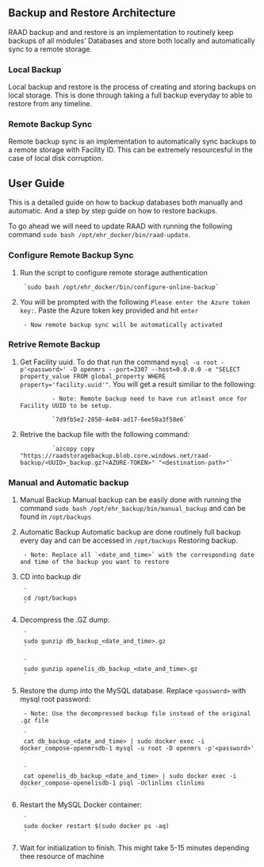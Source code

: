 
## Backup and Restore Architecture

RAAD backup and and restore is an implementation to routinely keep backups of all modules' Databases and store both locally and automatically sync to a remote storage.

### Local Backup
Local backup and restore is the process of creating and storing backups on local storage. This is done through taking a full backup everyday to able to restore from any timeline.

### Remote Backup Sync
Remote backup sync is an implementation to automatically sync backups to a remote storage with Facility ID. This can be extremely resourcesful in the case of local disk corruption.

## User Guide

This is a detailed guide on how to backup databases both manually and automatic. And a step by step guide on how to restore backups. 

To go ahead we will need to update RAAD with running the following command `sudo bash /opt/ehr_docker/bin/raad-update`. 

### Configure Remote Backup Sync
1. Run the script to configure remote storage authentication
        
        `sudo bash /opt/ehr_docker/bin/configure-online-backup`

2. You will be prompted with the following `Please enter the Azure token key:`. Paste the Azure token key provided and hit `enter`

        - Now remote backup sync will be automatically activated

### Retrive Remote Backup
1. Get Facility uuid. To do that run the command `mysql -u root -p'<password>' -D openmrs --port=3307 --host=0.0.0.0 -e "SELECT property_value FROM global_property WHERE property='facility.uuid'"`. You will get a result similiar to the following:
                
                - Note: Remote backup need to have run atleast once for Facility UUID to be setup. 

                `7d9fb5e2-2850-4e84-ad17-6ee50a3f58e6`

2. Retrive the backup file with the following command:

                `azcopy copy "https://raadstoragebackup.blob.core.windows.net/raad-backup/<UUID>_backup.gz?<AZURE-TOKEN>" "<destination-path>"`
        
### Manual and Automatic backup

1. Manual Backup
Manual backup can be easily done with running the command `sudo bash /opt/ehr_backup/bin/manual_backup` and can be found in `/opt/backups`

2. Automatic Backup
Automatic backup are done routinely full backup every day and can be accessed in `/opt/backups`
Restoring backup. 

        - Note: Replace all `<date_and_time>` with the corresponding date and time of the backup you want to restore

1. CD into backup dir

        `
        cd /opt/backups	
        `

2. Decompress the .GZ dump:

        `
        sudo gunzip db_backup_<date_and_time>.gz
        `

        `
        sudo gunzip openelis_db_backup_<date_and_time>.gz
        `

3. Restore the dump into the MySQL database. Replace `<password>` with mysql root password: 

        - Note: Use the decompressed backup file instead of the original .gz file

        `
        cat db_backup_<date_and_time> | sudo docker exec -i docker_compose-openmrsdb-1 mysql -u root -D openmrs -p'<password>'
        `

        `
        cat openelis_db_backup_<date_and_time> | sudo docker exec -i docker_compose-openelisdb-1 psql -Uclinlims clinlims
        `

4. Restart the MySQL Docker container:

        `
        sudo docker restart $(sudo docker ps -aq)
        `

5. Wait for initialization to finish. This might take 5-15 minutes depending thee resource of machine
